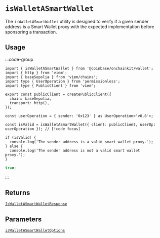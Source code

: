 # `isWalletASmartWallet`

The `isWalletASmartWallet` utility is designed to verify if a given sender address is a Smart Wallet proxy with the expected implementation before sponsoring a transaction.

## Usage

:::code-group

```tsx [code]
import { isWalletASmartWallet } from '@coinbase/onchainkit/wallet';
import { http } from 'viem';
import { baseSepolia } from 'viem/chains';
import type { UserOperation } from 'permissionless';
import type { PublicClient } from 'viem';

export const publicClient = createPublicClient({
  chain: baseSepolia,
  transport: http(),
});

const userOperation = { sender: '0x123' } as UserOperation<'v0.6'>;

const isValid = isWalletASmartWallet({ client: publicClient, userOp: userOperation }); // [!code focus]

if (isValid) {
  console.log('The sender address is a valid smart wallet proxy.');
} else {
  console.log('The sender address is not a valid smart wallet proxy.');
}
```

```ts [return value]
true;
```

:::

## Returns

[`IsWalletASmartWalletResponse`](/wallet/types#iswalletasmartwalletresponse)

## Parameters

[`isWalletASmartWalletOptions`](/wallet/types#iswalletasmartwalletoptions)
